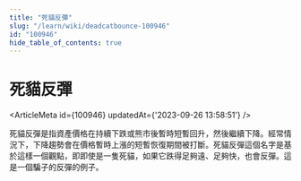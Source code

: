 ```yaml
---
title: "死貓反彈"
slug: "/learn/wiki/deadcatbounce-100946"
id: "100946"
hide_table_of_contents: true
---
```



# 死貓反彈

<ArticleMeta id={100946} updatedAt={'2023-09-26 13:58:51'} />
<div className='border-solid border-b border-t-0 my-4 border-[var(--ifm-color-gray-300)]' />

死貓反彈是指資產價格在持續下跌或熊市後暫時短暫回升，然後繼續下降。經常情況下，下降趨勢會在價格暫時上漲的短暫恢復期間被打斷。死貓反彈這個名字是基於這樣一個觀點，即即使是一隻死貓，如果它跌得足夠遠、足夠快，也會反彈。這是一個騙子的反彈的例子。
